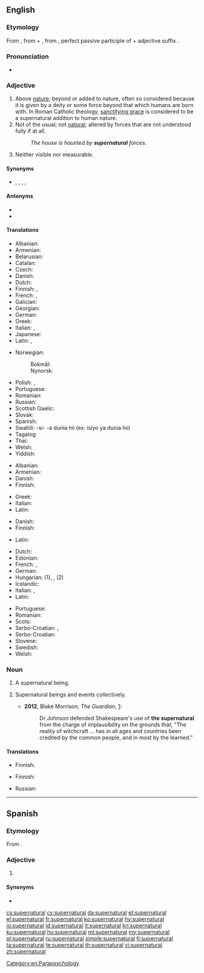 ==English==
{{wikipedia}}
===Etymology===
From {{der|en|la|supernātūrālis}}, from {{m|la|super||above}} + {{m|la|nātūra||nature; that which we are born with}}, from {{m|la|nātus||born}}, perfect passive participle of {{m|la|nāscī||to be born}} + adjective suffix {{m|la|-ālis}}.

===Pronunciation===
* {{audio|en-us-supernatural.ogg|Audio (US)|lang=en}}

===Adjective===
{{en-adj}}

# Above [[nature]]; beyond or added to nature, often so considered because it is given by a deity or some force beyond that which humans are born with. In Roman Catholic theology, [[w:sanctifying grace|sanctifying grace]] is considered to be a supernatural addition to human nature.
# Not of the usual; not [[natural]]; altered by forces that are not understood fully if at all.
#: ''The house is haunted by '''supernatural''' forces.''
# Neither visible nor measurable.

====Synonyms====
* {{l|en|extraordinary}}, {{l|en|paranormal}}, {{l|en|preternatural}}, {{l|en|supranatural}}, {{l|en|unnatural}}

====Antonyms====
* {{l|en|ordinary}}
* {{l|en|natural}}

====Translations====
{{trans-top|above nature}}
* Albanian: {{t+|sq|mbinatyrshëm}}
* Armenian: {{t+|hy|գերբնական}}
* Belarusian: {{t|be|звышнатуральны|m}}
* Catalan: {{t+|ca|sobrenatural}}
* Czech: {{t|cs|nadpřirozený}}
* Danish: {{t|da|overnaturlig}}
* Dutch: {{t+|nl|bovennatuurlijk}}
* Finnish: {{t+|fi|yliluonnollinen}}, {{t+|fi|jumalallinen}}
* French: {{t+|fr|surnaturel|m}}, {{t+|fr|surnaturelle|f}}
* Galician: {{t|gl|sobrenatural|m|f}}
* Georgian: {{t|ka|ზებუნებრივი}}
* German: {{t+|de|übernatürlich}}
* Greek: {{t+|el|υπερφυσικός|m}}
* Italian: {{t+|it|soprannaturale}}, {{t|it|sovrannaturale}}
* Japanese: {{t|ja|超自然の|tr=chōshizen no|sc=Jpan}}
* Latin: {{t+|la|divinus}}, {{t|la|extranaturalis}}
{{trans-mid}}
* Norwegian:
*: Bokmål: {{t+|nb|overnaturlig}}
*: Nynorsk: {{t|nn|overnaturleg}}
* Polish: {{t+|pl|nadnaturalny|m}}, {{t+|pl|nadprzyrodzony|m}}
* Portuguese: {{t+|pt|sobrenatural|m|f}}
* Romanian: {{t+|ro|supranatural|m|n}}
* Russian: {{t+|ru|сверхъесте́ственный}}
* Scottish Gaelic: {{t|gd|os-nàdarrach}}
* Slovak: {{t|sk|nadprirodzený|m}}
* Spanish: {{t+|es|sobrenatural|m|f}}
* Swahili: -si- -a dunia hii (ex: isiyo ya dunia hii) {{attention|sw}}
* Tagalog: {{t|tl|higlikas}}
* Thai: {{t|th|เหนือธรรมชาติ|tr=nuea thammachat}}
* Welsh: {{t+|cy|goruwchnaturiol}}
* Yiddish: {{t|yi|איבערנאַטירלעך}}
{{trans-bottom}}

{{trans-top|not of the usual}}
* Albanian: {{t+|sq|mbinatyrshëm}}
* Armenian: {{t+|hy|գերբնական}}
* Danish: {{t|da|overnaturlig}}
* Finnish: {{t+|fi|yliluonnollinen}}
{{trans-mid}}
* Greek: {{t+|el|υπερφυσικός|m}}
* Italian: {{t|it|ultraterreno}}
* Latin: {{t+|la|divinus}}
{{trans-bottom}}

{{trans-top|neither visible or measurable}}
* Danish: {{t|da|usynlig}} {{t|da|og}} {{t|da|umålelig}}
* Finnish: {{t+|fi|yliluonnollinen}}
{{trans-mid}}
* Latin: {{t+|la|divinus}}
{{trans-bottom}}

{{checktrans-top}}
* Dutch: {{t+check|nl|bovennatuurlijk}}
* Estonian: {{t+check|et|üleloomulik}}
* French: {{t+check|fr|surnaturel}}, {{t+check|fr|extraordinaire}}
* German: {{t+check|de|übernatürlich}}
* Hungarian: {{t-check|hu|természetfeletti}} (1), {{t+check|hu|különös}}, {{t-check|hu|rendkívüli}} (2)
* Icelandic: {{t-check|is|yfirnáttúrleiki}}
* Italian: {{t+check|it|soprannaturale}}, {{t|it|sovrannaturale}}
* Latin: {{t-check|la|supernaturalis}}
{{trans-mid}}
* Portuguese: {{t+check|pt|sobrenatural}}
* Romanian: {{t+check|ro|supranatural}}
* Scots: {{t-check|sco|supernaitural}}
* Serbo-Croatian: {{t+check|sh|natprírodan}}, {{t+check|sh|nadnárāvan}}
* Serbo-Croatian: {{t-check|sh|nadprirodan}}
* Slovene: {{t+check|sl|nadnaraven}}
* Swedish: {{t+check|sv|övernaturlig}}
* Welsh: {{t+check|cy|goruwchnaturiol}}
{{trans-bottom}}

===Noun===
{{en-noun}}

# {{lb|en|countable}} A supernatural being.
# {{lb|en|uncountable}} Supernatural beings and events collectively. {{qualifier|When used with definite article: "the supernatural".}}
#* '''2012''', Blake Morrison, ''The Guardian'', [http://www.guardian.co.uk/books/2012/jul/20/blake-morrison-under-the-witches-spell?INTCMP=SRCH]:
#*: Dr Johnson defended Shakespeare's use of '''the supernatural''' from the charge of implausibility on the grounds that, "The reality of witchcraft … has in all ages and countries been credited by the common people, and in most by the learned."

====Translations====
{{trans-top|being}}
* Finnish: {{t|fi|[[yliluonnollinen]] [[olento]]}}
{{trans-mid}}
{{trans-bottom}}

{{trans-top|beings and events collectively}}
* Finnish: {{t+|fi|yliluonnollinen}}
{{trans-mid}}
{{trans-bottom}}

{{checktrans-top}}
* Russian: {{t-check|ru|сверхъестественное}}
{{trans-mid}}
{{trans-bottom}}

[[Category:en:Parapsychology]]

----

==Spanish==

===Etymology===
From {{der|es|la|supernātūrālis}}.

===Adjective===
{{es-adj|pl=supernaturales}}

# {{l|en|supernatural}}

====Synonyms====
* {{l|es|sobrenatural}}

[[cs:supernatural]]
[[cy:supernatural]]
[[da:supernatural]]
[[et:supernatural]]
[[el:supernatural]]
[[fr:supernatural]]
[[ko:supernatural]]
[[hy:supernatural]]
[[io:supernatural]]
[[id:supernatural]]
[[it:supernatural]]
[[kn:supernatural]]
[[ku:supernatural]]
[[hu:supernatural]]
[[ml:supernatural]]
[[my:supernatural]]
[[pl:supernatural]]
[[ru:supernatural]]
[[simple:supernatural]]
[[fi:supernatural]]
[[ta:supernatural]]
[[te:supernatural]]
[[th:supernatural]]
[[vi:supernatural]]
[[zh:supernatural]]
